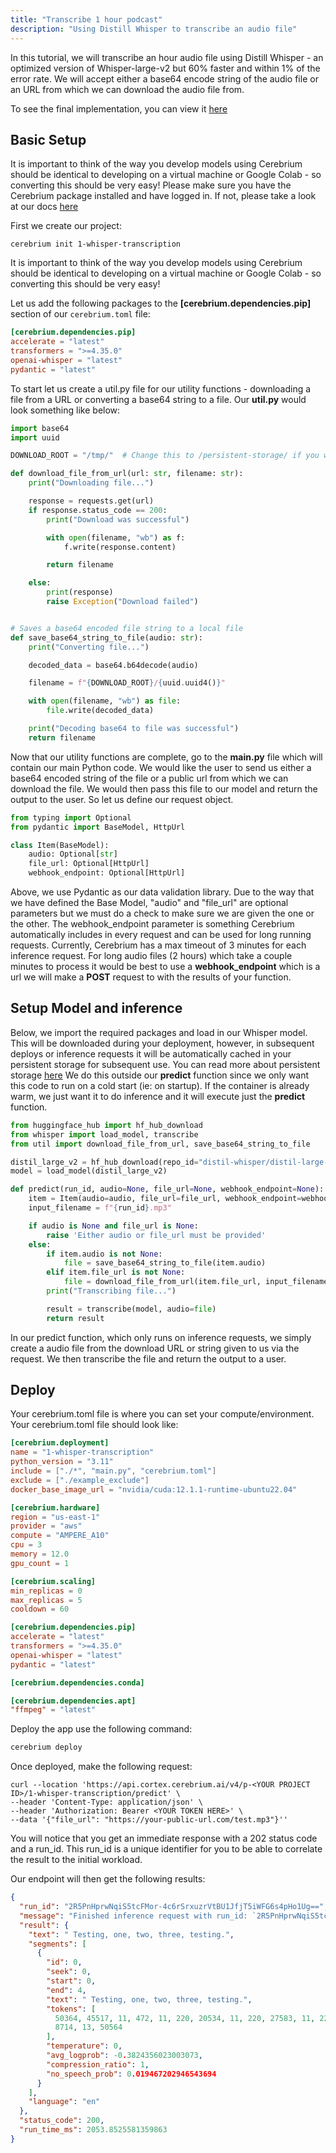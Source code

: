 ```yaml
---
title: "Transcribe 1 hour podcast"
description: "Using Distill Whisper to transcribe an audio file"
---
```


In this tutorial, we will transcribe an hour audio file using Distill Whisper - an optimized version of Whisper-large-v2 but 60% faster and within 1% of the error rate. We
will accept either a base64 encode string of the audio file or an URL from which we can download the audio file from.

To see the final implementation, you can view it [here](https://github.com/CerebriumAI/examples/tree/master/5-voice/1-whisper-transcription)

## Basic Setup

It is important to think of the way you develop models using Cerebrium should be identical to developing on a virtual machine or Google Colab - so converting this should be very easy!
Please make sure you have the Cerebrium package installed and have logged in. If not, please take a look at our docs [here](https://docs.cerebrium.ai/cerebrium/getting-started/installation)

First we create our project:

```
cerebrium init 1-whisper-transcription
```

It is important to think of the way you develop models using Cerebrium should be identical to developing on a virtual machine or Google Colab - so converting this should be very easy!

Let us add the following packages to the **[cerebrium.dependencies.pip]** section of our `cerebrium.toml` file:

```toml
[cerebrium.dependencies.pip]
accelerate = "latest"
transformers = ">=4.35.0"
openai-whisper = "latest"
pydantic = "latest"
```

To start let us create a util.py file for our utility functions - downloading a file from a URL or converting a base64 string to a file. Our **util.py** would look something like below:

```python
import base64
import uuid

DOWNLOAD_ROOT = "/tmp/"  # Change this to /persistent-storage/ if you want to save files to the persistent storage

def download_file_from_url(url: str, filename: str):
    print("Downloading file...")

    response = requests.get(url)
    if response.status_code == 200:
        print("Download was successful")

        with open(filename, "wb") as f:
            f.write(response.content)

        return filename

    else:
        print(response)
        raise Exception("Download failed")


# Saves a base64 encoded file string to a local file
def save_base64_string_to_file(audio: str):
    print("Converting file...")

    decoded_data = base64.b64decode(audio)

    filename = f"{DOWNLOAD_ROOT}/{uuid.uuid4()}"

    with open(filename, "wb") as file:
        file.write(decoded_data)

    print("Decoding base64 to file was successful")
    return filename

```

Now that our utility functions are complete, go to the **main.py** file which will contain our main Python code. We would like the user to send us either a base64 encoded string of the file or a public url from which we can download the file. We would then pass this file to our model and return the output to the user.
So let us define our request object.

```python
from typing import Optional
from pydantic import BaseModel, HttpUrl

class Item(BaseModel):
    audio: Optional[str]
    file_url: Optional[HttpUrl]
    webhook_endpoint: Optional[HttpUrl]
```

Above, we use Pydantic as our data validation library. Due to the way that we have defined the Base Model, "audio" and "file_url" are optional parameters but we must do a check to make sure we are given the one or the other. The webhook_endpoint parameter is something Cerebrium automatically includes in every request and can be used for long running requests.
Currently, Cerebrium has a max timeout of 3 minutes for each inference request. For long audio files (2 hours) which take a couple minutes to process it would be best to use a **webhook_endpoint** which is a url we will make a **POST** request to with the results of your function.

## Setup Model and inference

Below, we import the required packages and load in our Whisper model. This will be downloaded during your deployment, however, in subsequent deploys or inference requests it will be automatically cached in your persistent storage for subsequent use. You can read more about persistent storage [here]()
We do this outside our **predict** function since we only want this code to run on a cold start (ie: on startup). If the container is already warm, we just want it to do inference and it will execute just the **predict** function.

```python
from huggingface_hub import hf_hub_download
from whisper import load_model, transcribe
from util import download_file_from_url, save_base64_string_to_file

distil_large_v2 = hf_hub_download(repo_id="distil-whisper/distil-large-v3", filename="original-model.bin")
model = load_model(distil_large_v2)

def predict(run_id, audio=None, file_url=None, webhook_endpoint=None):
    item = Item(audio=audio, file_url=file_url, webhook_endpoint=webhook_endpoint)
    input_filename = f"{run_id}.mp3"

    if audio is None and file_url is None:
        raise 'Either audio or file_url must be provided'
    else:
        if item.audio is not None:
            file = save_base64_string_to_file(item.audio)
        elif item.file_url is not None:
            file = download_file_from_url(item.file_url, input_filename)
        print("Transcribing file...")

        result = transcribe(model, audio=file)
        return result
```

In our predict function, which only runs on inference requests, we simply create a audio file from the download URL or string given to us via the request. We then transcribe the file and return the output to a user.

## Deploy

Your cerebrium.toml file is where you can set your compute/environment. Your cerebrium.toml file should look like:

```toml
[cerebrium.deployment]
name = "1-whisper-transcription"
python_version = "3.11"
include = ["./*", "main.py", "cerebrium.toml"]
exclude = ["./example_exclude"]
docker_base_image_url = "nvidia/cuda:12.1.1-runtime-ubuntu22.04"

[cerebrium.hardware]
region = "us-east-1"
provider = "aws"
compute = "AMPERE_A10"
cpu = 3
memory = 12.0
gpu_count = 1

[cerebrium.scaling]
min_replicas = 0
max_replicas = 5
cooldown = 60

[cerebrium.dependencies.pip]
accelerate = "latest"
transformers = ">=4.35.0"
openai-whisper = "latest"
pydantic = "latest"

[cerebrium.dependencies.conda]

[cerebrium.dependencies.apt]
"ffmpeg" = "latest"

```

Deploy the app use the following command:

```bash
cerebrium deploy
```

Once deployed, make the following request:

```curl
curl --location 'https://api.cortex.cerebrium.ai/v4/p-<YOUR PROJECT ID>/1-whisper-transcription/predict' \
--header 'Content-Type: application/json' \
--header 'Authorization: Bearer <YOUR TOKEN HERE>' \
--data '{"file_url": "https://your-public-url.com/test.mp3"}''
```

You will notice that you get an immediate response with a 202 status code and a run_id. This run_id is a unique identifier for you to be able to correlate the result to the initial workload.

Our endpoint will then get the following results:

```json
{
  "run_id": "2R5PnHprwNqiS5tcFMor-4c6rSrxuzrVtBU1JfjT5iWFG6s4pHo1Ug==",
  "message": "Finished inference request with run_id: `2R5PnHprwNqiS5tcFMor-4c6rSrxuzrVtBU1JfjT5iWFG6s4pHo1Ug==`",
  "result": {
    "text": " Testing, one, two, three, testing.",
    "segments": [
      {
        "id": 0,
        "seek": 0,
        "start": 0,
        "end": 4,
        "text": " Testing, one, two, three, testing.",
        "tokens": [
          50364, 45517, 11, 472, 11, 220, 20534, 11, 220, 27583, 11, 220, 83,
          8714, 13, 50564
        ],
        "temperature": 0,
        "avg_logprob": -0.3824356023003073,
        "compression_ratio": 1,
        "no_speech_prob": 0.019467202946543694
      }
    ],
    "language": "en"
  },
  "status_code": 200,
  "run_time_ms": 2053.8525581359863
}
```
